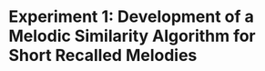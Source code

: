 

# Experiment 1: Development of a Melodic Similarity Algorithm for Short Recalled Melodies {#melsim_development}